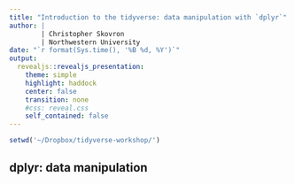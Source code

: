 ```yaml
---
title: "Introduction to the tidyverse: data manipulation with `dplyr`"
author: |
        | Christopher Skovron
        | Northwestern University 
date: "`r format(Sys.time(), '%B %d, %Y')`"
output: 
  revealjs::revealjs_presentation: 
    theme: simple
    highlight: haddock
    center: false
    transition: none
    #css: reveal.css
    self_contained: false
---
```



```r
setwd('~/Dropbox/tidyverse-workshop/')
```


          
## dplyr: data manipulation 
         


